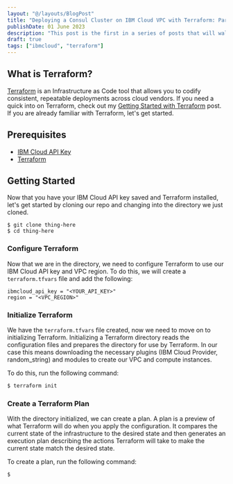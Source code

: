 ```yaml
---
layout: "@/layouts/BlogPost"
title: "Deploying a Consul Cluster on IBM Cloud VPC with Terraform: Part 1"
publishDate: 01 June 2023
description: "This post is the first in a series of posts that will walk you through deploying a Consul cluster on IBM Cloud VPC using Terraform. In this post we will cover what Terraform is, the prerequisites, and getting started by deploying an empty VPC."
draft: true
tags: ["ibmcloud", "terraform"]
---
```


## What is Terraform?

[Terraform]() is an Infrastructure as Code tool that allows you to codify consistent, repeatable deployments across cloud vendors. If you need a quick into on Terraform, check out my [Getting Started with Terraform](https://gh40.net/posts/getting-started-with-terraform) post. If you are already familiar with Terraform, let's get started.

## Prerequisites

- [IBM Cloud API Key](https://cloud.ibm.com/docs/account?topic=account-userapikey#create_user_key)
- [Terraform](https://www.terraform.io/downloads.html)

## Getting Started

Now that you have your IBM Cloud API key saved and Terraform installed, let's get started by cloning our repo and changing into the directory we just cloned.

```shell
$ git clone thing-here
$ cd thing-here
```

### Configure Terraform

Now that we are in the directory, we need to configure Terraform to use our IBM Cloud API key and VPC region. To do this, we will create a `terraform.tfvars` file and add the following:

```shell
ibmcloud_api_key = "<YOUR_API_KEY>"
region = "<VPC_REGION>"
```

### Initialize Terraform

We have the `terraform.tfvars` file created, now we need to move on to initializing Terraform. Initializing a Terraform directory reads the configuration files and prepares the directory for use by Terraform. In our case this means downloading the necessary plugins (IBM Cloud Provider, random_string) and modules to create our VPC and compute instances.

To do this, run the following command:

```bash
$ terraform init
```

### Create a Terraform Plan

With the directory initialized, we can create a plan. A plan is a preview of what Terraform will do when you apply the configuration. It compares the current state of the infrastructure to the desired state and then generates an execution plan describing the actions Terraform will take to make the current state match the desired state.

To create a plan, run the following command:

```bash
$ 
```